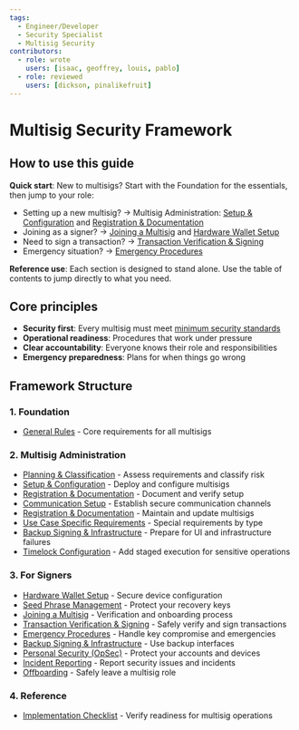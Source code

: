 ```yaml
---
tags:
  - Engineer/Developer
  - Security Specialist
  - Multisig Security
contributors:
  - role: wrote
    users: [isaac, geoffrey, louis, pablo]
  - role: reviewed
    users: [dickson, pinalikefruit]
---
```



<TagProvider>
<TagFilter />

# Multisig Security Framework

<TagList tags={frontmatter.tags} />
<AttributionList contributors={frontmatter.contributors} />

## How to use this guide

**Quick start**: New to multisigs? Start with the Foundation for the essentials, then jump to your role:
- Setting up a new multisig? → Multisig Administration: [Setup & Configuration](/multisig-for-protocols/setup-and-configuration) and [Registration & Documentation](/multisig-for-protocols/registration-and-documentation)
- Joining as a signer? → [Joining a Multisig](/multisig-for-protocols/joining-a-multisig) and [Hardware Wallet Setup](/multisig-for-protocols/hardware-wallet-setup)
- Need to sign a transaction? → [Transaction Verification & Signing](/multisig-for-protocols/transaction-verification-and-signing)
- Emergency situation? → [Emergency Procedures](/multisig-for-protocols/emergency-procedures)

**Reference use**: Each section is designed to stand alone. Use the table of contents to jump directly to what you need.

## Core principles

- **Security first**: Every multisig must meet [minimum security standards](/multisig-for-protocols/general-rules)
- **Operational readiness**: Procedures that work under pressure
- **Clear accountability**: Everyone knows their role and responsibilities
- **Emergency preparedness**: Plans for when things go wrong

## Framework Structure

### 1. Foundation
- [General Rules](/multisig-for-protocols/general-rules) - Core requirements for all multisigs

### 2. Multisig Administration
- [Planning & Classification](/multisig-for-protocols/planning-and-classification) - Assess requirements and classify risk
- [Setup & Configuration](/multisig-for-protocols/setup-and-configuration) - Deploy and configure multisigs
- [Registration & Documentation](/multisig-for-protocols/registration-and-documentation) - Document and verify setup
- [Communication Setup](/multisig-for-protocols/communication-setup) - Establish secure communication channels
- [Registration & Documentation](/multisig-for-protocols/registration-and-documentation) - Maintain and update multisigs
- [Use Case Specific Requirements](/multisig-for-protocols/use-case-specific-requirements) - Special requirements by type
- [Backup Signing & Infrastructure](/multisig-for-protocols/backup-signing-and-infrastructure) - Prepare for UI and infrastructure failures
- [Timelock Configuration](/multisig-for-protocols/timelock-configuration) - Add staged execution for sensitive operations

### 3. For Signers
- [Hardware Wallet Setup](/multisig-for-protocols/hardware-wallet-setup) - Secure device configuration
- [Seed Phrase Management](/wallet-security/seed-phrase-management) - Protect your recovery keys
- [Joining a Multisig](/multisig-for-protocols/joining-a-multisig) - Verification and onboarding process
- [Transaction Verification & Signing](/multisig-for-protocols/transaction-verification-and-signing) - Safely verify and sign transactions
- [Emergency Procedures](/multisig-for-protocols/emergency-procedures) - Handle key compromise and emergencies
- [Backup Signing & Infrastructure](/multisig-for-protocols/backup-signing-and-infrastructure) - Use backup interfaces
- [Personal Security (OpSec)](/multisig-for-protocols/personal-security-opsec) - Protect your accounts and devices
- [Incident Reporting](/multisig-for-protocols/incident-reporting) - Report security issues and incidents
- [Offboarding](/multisig-for-protocols/offboarding) - Safely leave a multisig role

### 4. Reference
- [Implementation Checklist](/multisig-for-protocols/implementation-checklist) - Verify readiness for multisig operations

</TagProvider>
<ContributeFooter />